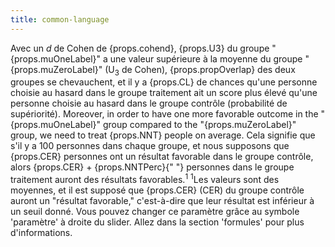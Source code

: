 ```yaml
---
title: common-language
---
```



<Typography variant="body1" gutterBottom>
Avec un <em>d</em> de Cohen de {props.cohend}, {props.U3} du groupe "{props.muOneLabel}" a une valeur supérieure à la moyenne du groupe "{props.muZeroLabel}" (U<sub>3</sub> de Cohen), {props.propOverlap} des deux groupes se chevauchent, et il y a {props.CL} de chances qu'une personne choisie au hasard dans le groupe traitement ait un score plus élevé qu'une personne choisie au hasard dans le groupe contrôle (probabilité de supériorité). Moreover, in order to have one more favorable outcome in the "{props.muOneLabel}" group compared to the "{props.muZeroLabel}" group, we need to treat {props.NNT} people on average. Cela signifie que s'il y a 100 personnes dans chaque groupe, et nous supposons que {props.CER} personnes
ont un résultat favorable dans le groupe contrôle, alors {props.CER} + {props.NNTPerc}{" "}
personnes dans le groupe traitement auront des résultats favorables.<sup>1</sup>
</Typography>
<Typography variant="body2" gutterBottom>
<sup>1</sup>Les valeurs sont des moyennes, et il est supposé que {props.CER} (CER)
du groupe contrôle auront un "résultat favorable," c'est-à-dire que leur résultat est
inférieur à un seuil donné. Vous pouvez changer ce paramètre grâce au symbole 'paramètre' à droite 
du slider. Allez dans la section 'formules' pour plus d'informations.
</Typography>
